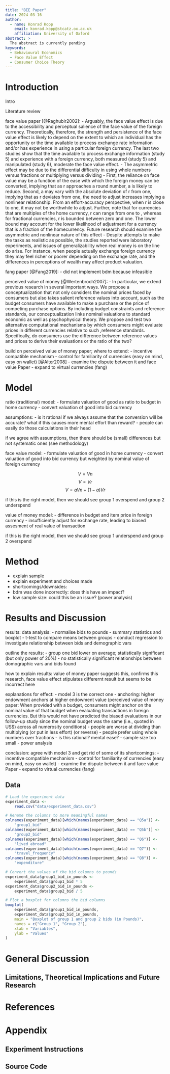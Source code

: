 ```yaml
---
title: "BEE Paper"
date: 2024-03-16
author:
  - name: Konrad Kopp
    email: konrad.kopp@stcatz.ox.ac.uk
    affiliation: University of Oxford
abstract: > 
  The abstract is currently pending
keywords:
  - Behavioural Economics
  - Face Value Effect
  - Consumer Choice Theory
---
```


# Introduction

Intro

Literature review

face value paper [@Raghubir2002]: 
- Arguably, the face value effect is due to the accessibility and perceptual salience of the face value of the foreign currency. Theoretically, therefore, the strength and persistence of the face value effect is likely to depend on the extent to which an individual has the opportunity or the time available to process exchange rate information and/or has experience in using a particular foreign currency. The last two studies show that the time available to process exchange information (study 5) and experience with a foreign currency, both measured (study 5) and manipulated (study 6), moderate the face value effect.
- The asymmetric effect may be due to the differential difficulty in using whole numbers versus fractions or multiplying versus dividing
- First, the reliance on face value may be a function of the ease with which the foreign money can be converted, implying that as r approaches a round number, a is likely to reduce. Second, a may vary with the absolute deviation of r from one, implying that as r deviates from one, the need to adjust increases implying a nonlinear relationship. From an effort-accuracy perspective, when r is close to one, it may not be worthwhile to adjust. Further, note that for currencies that are multiples of the home currency, r can range from one to , whereas for fractional currencies, r is bounded between zero and one. The lower bound may account for the lower likelihood of adjustment for a currency that is a fraction of the homecurrency. Future research should examine the asymmetric and nonlinear nature of this effect
- Despite attempts to make the tasks as realistic as possible, the studies reported were laboratory experiments, and issues of generalizability when real money is on the line do arise. For instance, when people actually exchange foreign currency they may feel richer or poorer depending on the exchange rate, and the differences in perceptions of wealth may affect product valuation. 

fang paper [@Fang2019]:
- did not implement bdm because infeasible

perceived value of money [@Wertenbroch2007]:
- In particular, we extend previous research in several important ways. We propose a conceptualization that not only considers the nominal prices faced by consumers but also takes salient reference values into account, such as the budget consumers have available to make a purchase or the price of competing purchase options. By including budget constraints and reference standards, our conceptualization links nominal valuations to standard economic as well as psychophysical theory. We propose and test two alternative computational mechanisms by which consumers might evaluate prices in different currencies relative to such ,reference standards. Specifically, do consumers use the difference between reference values and prices to derive their evaluations or the ratio of the two?

build on perceived value of money paper; where to extend:
- incentive compatible mechanism
- control for familiarity of currencies (easy on mind, easy on wallet) [@Alter2008]
- examine the dispute between it and face value Paper
- expand to virtual currencies (fang)

# Model

ratio (traditional) model:
- formulate valuation of good as ratio to budget in home currency
- convert valuation of good into bid currency

assumptions:
- is it rational if we always assume that the conversion will be accurate? what if this causes more mental effort than reward?
- people can easily do those calculations in their head

if we agree with assumptions, then there should be (small) differences but not systematic ones (see methodology)

face value model:
- formulate valuation of good in home currency
- convert valuation of good into bid currency but weighted by nominal value of foreign currency

$$V = Vn$$
$$V = Vr$$
$$V = aVn + (1 - a)Vr$$

if this is the right model, then we should see group 1 overspend and group 2 underspend

value of money model:
- difference in budget and item price in foreign currency
- insufficiently adjust for exchange rate, leading to biased assesment of real value of transaction

if this is the right model, then we should see group 1 underspend and group 2 overspend

# Method

- explain sample
- explain experiment and choices made
- shortcomings/downsides:
 - bdm was done incorrectly: does this have an impact?
 - low sample size: could this be an issue? (power analysis)

# Results and Discussion

results:
data analysis:
- normalise bids to pounds
- summary statistics and boxplot
- t-test to compare means between groups
- conduct regression to investigate relationship between bids and demographic vars

outline the results: 
- group one bid lower on average; statistically significant (but only power of 20%)
- no statistically significant relationships between domographic vars and bids found

how to explain results: value of money paper suggests this, confirms this research, face value effect stipulates differernt result but seems to be incorrect here

explanations for effect:
- model 3 is the correct one
- anchoring: higher endowment anchors at higher endowment value (perceived value of money paper: When provided with a budget, consumers might anchor on the nominal value of that budget when evaluating transactions in foreign currencies. But this would not have predicted the biased evaluations in our follow-up study since the nominal budget was the same (i.e., quoted in US$) across all numerosity conditions)
- people are worse at dividing than multiplying (or put in less effort) (or reverse)
- people prefer using whole numbers over fractions - is this rational? mental ease?
- sample size too small - power analysis

conclusion: agree with model 3 and get rid of some of its shortcomings:
- incentive compatible mechanism
- control for familiarity of currencies (easy on mind, easy on wallet)
- examine the dispute between it and face value Paper
- expand to virtual currencies (fang)

## Data 
```r
# Load the experiment data
experiment_data <-
    read.csv("data/experiment_data.csv")

# Rename the columns to more meaningful names
colnames(experiment_data)[which(names(experiment_data) == "Q5a")] <-
    "group1_bid"
colnames(experiment_data)[which(names(experiment_data) == "Q5b")] <-
    "group2_bid"
colnames(experiment_data)[which(names(experiment_data) == "Q6")] <-
    "lived_abroad"
colnames(experiment_data)[which(names(experiment_data) == "Q7")] <-
    "travel_frequency"
colnames(experiment_data)[which(names(experiment_data) == "Q8")] <-
    "expenditure"

# Convert the values of the bid columns to pounds
experiment_data$group1_bid_in_pounds <-
    experiment_data$group1_bid * 5
experiment_data$group2_bid_in_pounds <-
    experiment_data$group2_bid / 5

# Plot a boxplot for columns the bid columns
boxplot(
    experiment_data$group1_bid_in_pounds,
    experiment_data$group2_bid_in_pounds,
    main = "Boxplot of group 1 and group 2 bids (in Pounds)",
    names = c("Group 1", "Group 2"),
    xlab = "Variables",
    ylab = "Values"
)
```

# General Discussion

## Limitations, Theoretical Implications and Future Research

# References
::: {#refs}
:::

# Appendix {.appendix}

## Experiment Instructions

## Source Code